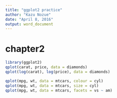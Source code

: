 ```yaml
---
title: "ggplot2 practice"
author: "Kazu Nozue"
date: "April 8, 2016"
output: word_document
---
```

# chapter2
```r
library(ggplot2)
qplot(carat, price, data = diamonds)
qplot(log(carat), log(price), data = diamonds)

qplot(mpg, wt, data = mtcars, colour = cyl)
qplot(mpg, wt, data = mtcars, size = cyl)
qplot(mpg, wt, data = mtcars, facets = vs ~ am)



```
